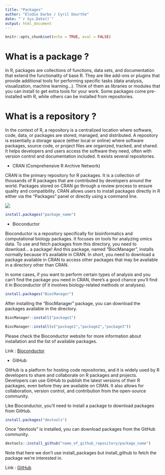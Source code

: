 ```yaml
---
title: "Packages"
author: "Elodie Darbo / Cyril Dourthe"
date: "`r Sys.Date()`"
output: html_document
---
```

<style>
details > summary {
  padding: 4px;
  width: 400px;
  background-color: #eeeeee;
  border: none;
  box-shadow: 1px 1px 2px #bbbbbb;
  cursor: pointer;
}
​
details > p {
  background-color: #E0F8EC;
  padding: 4px;
  margin: 0;
  box-shadow: 1px 1px 2px #bbbbbb;
}
</style>

```r
knitr::opts_chunk$set(echo = TRUE, eval = FALSE)
```

# What is a package ?

In R, packages are collections of functions, data sets, and documentation that extend the functionality of base R. They are like add-ons or plugins that provide additional tools for performing specific tasks (data analysis, visualization, machine learning...).
Think of them as libraries or modules that you can install to get extra tools for your work. Some packages come pre-installed with R, while others can be installed from repositories.

# What is a repository ?

In the context of R, a repository is a centralized location where software, code, data, or packages are stored, managed, and distributed.
A repository is essentially a storage space (either local or online) where software packages, source code, or project files are organized, tracked, and shared. It helps developers and users access the software they need, often with version control and documentation included.
It exists several repositories.

- CRAN (Comprehensive R Archive Network)

CRAN is the primary repository for R packages. It is a collection of thousands of R packages that are contributed by developers around the world. Packages stored on CRAN go through a review process to ensure quality and compatibility. CRAN allows users to install packages directly in R either via the “Packages” panel or directly using a command line.

![](figures_packages/install_packages_R.svg)
```r
install.packages("package_name")
```

- Bioconductor

Bioconductor is a repository specifically for bioinformatics and computational biology packages. It focuses on tools for analyzing omics data.
To use and fetch packages from this directory, you need to download... a package! And this package, named “BiocManager”, installs normally because it's available in CRAN.
In short, you need to download a package available in CRAN to access other packages that may be available in a directory other than CRAN.

In some cases, if you want to perform certain types of analysis and you can't find the package you need in CRAN, there's a good chance you'll find it in Bioconductor (if it involves biology-related methods or analyses).

```r
install.packages("BiocManager")
```

After installing the “BiocManager” package, you can download the packages available in the directory.

```r
BiocManager::install("package1")

BiocManager::install(c("package1","package2","package3"))
```

Please check the Bioconductor website for more information about installation and the list of available packages.

Link : [Bioconductor](https://www.bioconductor.org/install/)

- GitHub

GitHub is a platform for hosting code repositories, and it is widely used by R developers to share and collaborate on R packages and projects.
Developers can use GitHub to publish the latest versions of their R packages, even before they are available on CRAN. It also allows for collaboration, version control, and contribution from the open-source community.

Like Bioconductor, you'll need to install a package to download packages from GitHub.

```r
install.packages("devtools")
```

Once "devtools" is installed, you can download packages from the GitHub community.

```r
devtools::install_github("name_of_github_repository/package_name")
```

Note that here we don't use install_packages but install_github to fetch the package we're interested in.

Link : [GitHub](https://github.com/dashboard)

